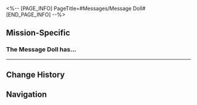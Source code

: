 <%-- [PAGE_INFO]
PageTitle=#Messages/Message Doll#
[END_PAGE_INFO] --%>
{{Messages Infobox
|id        = 156
|image     = NPC Message Doll Icon.png
|type      = NPC
|sender    = Message Doll
|signature = 
|faction   = Penacony
}}

==Mission-Specific==
===The Message Doll has...===
{{Messages
|start_condition = 
|text =
:{{DIcon|Warning}} The Message Doll has initiated a temporary conversation.
:'''Message Doll:''' Cool
:'''Message Doll:''' That feels so cool, don't you think?
:{Choice} Wait, more bombs?
::'''(Trailblazer):''' Huh? More bombs to defuse?
::'''(Trailblazer):''' Just give me the coordinates, and I'll defuse the bomb
::'''Message Doll:''' Well, there are only 1,000 bombs. Miss Sparkle never breaks her words~
::'''Message Doll:''' [[File:Sticker PPG 12 Sparkle 01.png|80px|&lbrack;image&rbrack; Crying mask sticker]]
::'''Message Doll:''' I'm just here to spill the beans on Miss Sparkle's motive, got it?
:{Choice} Please, just leave me alone.
::'''(Trailblazer):''' Come on!
::'''(Trailblazer):''' Don't text me anymore. I don't want Pom-Pom to get the wrong idea
::'''Message Doll:''' Think you can mess with me? Well, you just stepped on chewing gum. I'll stick to you forever!
::'''Message Doll:''' [[File:Sticker PPG 12 Sparkle 02.png|80px|&lbrack;image&rbrack; Naughty smile sticker]]
::'''Message Doll:''' By the way, Miss Sparkle hasn't even revealed her motive yet! Aren't you curious?
::'''Message Doll:''' Do you remember the prophesied "three deaths"?
::'''(Trailblazer):''' What's that got to do with you?
::'''Message Doll:''' Who knows? All I can say is that someone paid a hefty sum to hire Miss Sparkle as the director at Penacony.
::'''Message Doll:''' Seems like it's a friend she made while gaming. The client told Miss Sparkle to make sure the "three deaths" happen in the safest way possible
::'''Message Doll:''' In return, they shared their "script" with Miss Sparkle
::'''Message Doll:''' And what happened next... Well, a smart cookie like you can surely guess, Gray Hair!
::'''Message Doll:''' However, Miss Sparkle isn't some control freak. She let the actors decide how the story would unfold for themselves
::'''Message Doll:''' Surprise question! Did you press the "Mutually Assured Destruction Button" that Miss Sparkle gave you?
::{Choice} Yeah, I did.
:::'''(Trailblazer):''' Yeah, I literally mashed it
:::'''Message Doll:''' Well, congratulations! You're the one who reshaped the third death!
::{Choice} No, I didn't.
:::'''(Trailblazer):''' No, that button seems way too suspicious
:::'''Message Doll:''' Hmhm, you're a cautious one, huh?
:::'''Message Doll:''' But no worries. Since more than half of the actors pressed the button, the third death went exactly as planned!
::{Choice} I couldn't do it at all.
:::'''(Trailblazer):''' I didn't even get the button!
:::'''Message Doll:''' Oh, really? Well, good luck scoring a ticket next time then!
:::'''Message Doll:''' But no worries. Since more than half of the actors pressed the button, the third death went exactly as planned!
::'''Message Doll:''' She soared up in the sky and set off the most epic fireworks Penacony had ever seen, giving a grand finale to this beautiful dream
::'''Message Doll:''' And she herself was safe and sound! Happiest ending ever!
::'''Message Doll:''' So, congrats, Gray Hair. After all, you're the one who made the call and actually saved that firefly girl
::'''Message Doll:''' And that means Miss Sparkle will get paid as promised!
::'''Message Doll:''' Oh
::'''Message Doll:''' By the way, to celebrate the successful grand finale, Miss Sparkle has decided to share another secret with you, Gray Hair
::{Choice} What is it?
:::'''(Trailblazer):''' What is it?
::{Choice} More juicy gossip? Tell me more.
:::'''(Trailblazer):''' Alright, I'm all ears!
::'''Message Doll:''' You know what?
::'''Message Doll:''' Actually...
::'''Message Doll:''' Dr. Primitive is a huge fan of bananas
::{Choice} Huh?
:::'''(Trailblazer):''' Huh?
::{Choice} What do you mean?
:::'''(Trailblazer):''' What do you mean?
::{Choice} Go on.
:::'''(Trailblazer):''' Go on.
::{{DIcon|Warning}} Message failed to send.
::{{DIcon|Warning}} This account has been deleted.
:{Choice} Cool.
::'''(Trailblazer):''' Fireworks! Cool!
::'''Message Doll:''' Yeah! You're getting the hang of it, aren't you?
::'''Message Doll:''' So, are you curious about why Miss Sparkle is doing all this?
::'''Message Doll:''' [[File:Sticker PPG 12 Sparkle 03.png|80px|&lbrack;image&rbrack; Lighter sticker]]
::'''Message Doll:''' Do you remember the prophesied "three deaths"?
::'''(Trailblazer):''' What's that got to do with you?
::'''Message Doll:''' Who knows? All I can say is that someone paid a hefty sum to hire Miss Sparkle as the director at Penacony.
::'''Message Doll:''' Seems like it's a friend she made while gaming. The client told Miss Sparkle to make sure the "three deaths" happen in the safest way possible
::'''Message Doll:''' In return, they shared their "script" with Miss Sparkle
::'''Message Doll:''' And what happened next... Well, a smart cookie like you can surely guess, Gray Hair!
::'''Message Doll:''' However, Miss Sparkle isn't some control freak. She let the actors decide how the story would unfold for themselves
::'''Message Doll:''' Surprise question! Did you press the "Mutually Assured Destruction Button" that Miss Sparkle gave you?
::{Choice} Yeah, I did.
:::'''(Trailblazer):''' Yeah, I literally mashed it
:::'''Message Doll:''' Well, congratulations! You're the one who reshaped the third death!
::{Choice} No, I didn't.
:::'''(Trailblazer):''' No, that button seems way too suspicious
:::'''Message Doll:''' Hmhm, you're a cautious one, huh?
:::'''Message Doll:''' But no worries. Since more than half of the actors pressed the button, the third death went exactly as planned!
::{Choice} I couldn't do it at all.
:::'''(Trailblazer):''' I didn't even get the button!
:::'''Message Doll:''' Oh, really? Well, good luck scoring a ticket next time then!
:::'''Message Doll:''' But no worries. Since more than half of the actors pressed the button, the third death went exactly as planned!
::'''Message Doll:''' She soared up in the sky and set off the most epic fireworks Penacony had ever seen, giving a grand finale to this beautiful dream
::'''Message Doll:''' And she herself was safe and sound! Happiest ending ever!
::'''Message Doll:''' So, congrats, Gray Hair. After all, you're the one who made the call and actually saved that firefly girl
::'''Message Doll:''' And that means Miss Sparkle will get paid as promised!
::'''Message Doll:''' Oh
::'''Message Doll:''' By the way, to celebrate the successful grand finale, Miss Sparkle has decided to share another secret with you, Gray Hair
::{Choice} What is it?
:::'''(Trailblazer):''' What is it?
::{Choice} More juicy gossip? Tell me more.
:::'''(Trailblazer):''' Alright, I'm all ears!
::'''Message Doll:''' You know what?
::'''Message Doll:''' Actually...
::'''Message Doll:''' Dr. Primitive is a huge fan of bananas
::{Choice} Huh?
:::'''(Trailblazer):''' Huh?
::{Choice} What do you mean?
:::'''(Trailblazer):''' What do you mean?
::{Choice} Go on.
:::'''(Trailblazer):''' Go on.
::{{DIcon|Warning}} Message failed to send.
::{{DIcon|Warning}} This account has been deleted.
;(All choices lead to the following options)
:{Choice} Do tell.
::'''(Trailblazer):''' Explain
:{Choice} Not interested.
::'''(Trailblazer):''' I'm going offline, catch you later
::'''Message Doll:''' No, don't go offline! Please! Please!
::'''Message Doll:''' Heh, just kidding~ Let's get back to business!
:'''Message Doll:''' Do you remember the prophesied "three deaths"?
:'''(Trailblazer):''' What's that got to do with you?
:'''Message Doll:''' Who knows? All I can say is that someone paid a hefty sum to hire Miss Sparkle as the director at Penacony.
:'''Message Doll:''' Seems like it's a friend she made while gaming. The client told Miss Sparkle to make sure the "three deaths" happen in the safest way possible
:'''Message Doll:''' In return, they shared their "script" with Miss Sparkle
:'''Message Doll:''' And what happened next... Well, a smart cookie like you can surely guess, Gray Hair!
:'''Message Doll:''' However, Miss Sparkle isn't some control freak. She let the actors decide how the story would unfold for themselves
:'''Message Doll:''' Surprise question! Did you press the "Mutually Assured Destruction Button" that Miss Sparkle gave you?
:{Choice} Yeah, I did.
::'''(Trailblazer):''' Yeah, I literally mashed it
::'''Message Doll:''' Well, congratulations! You're the one who reshaped the third death!
:{Choice} No, I didn't.
::'''(Trailblazer):''' No, that button seems way too suspicious
::'''Message Doll:''' Hmhm, you're a cautious one, huh?
::'''Message Doll:''' But no worries. Since more than half of the actors pressed the button, the third death went exactly as planned!
:{Choice} I couldn't do it at all.
::'''(Trailblazer):''' I didn't even get the button!
::'''Message Doll:''' Oh, really? Well, good luck scoring a ticket next time then!
::'''Message Doll:''' But no worries. Since more than half of the actors pressed the button, the third death went exactly as planned!
:'''Message Doll:''' She soared up in the sky and set off the most epic fireworks Penacony had ever seen, giving a grand finale to this beautiful dream
:'''Message Doll:''' And she herself was safe and sound! Happiest ending ever!
:'''Message Doll:''' So, congrats, Gray Hair. After all, you're the one who made the call and actually saved that firefly girl
:'''Message Doll:''' And that means Miss Sparkle will get paid as promised!
:'''Message Doll:''' Oh
:'''Message Doll:''' By the way, to celebrate the successful grand finale, Miss Sparkle has decided to share another secret with you, Gray Hair
:{Choice} What is it?
::'''(Trailblazer):''' What is it?
:{Choice} More juicy gossip? Tell me more.
::'''(Trailblazer):''' Alright, I'm all ears!
:'''Message Doll:''' You know what?
:'''Message Doll:''' Actually...
:'''Message Doll:''' Dr. Primitive is a huge fan of bananas
:{Choice} Huh?
::'''(Trailblazer):''' Huh?
:{Choice} What do you mean?
::'''(Trailblazer):''' What do you mean?
:{Choice} Go on.
::'''(Trailblazer):''' Go on.
:{{DIcon|Warning}} Message failed to send.
:{{DIcon|Warning}} This account has been deleted.
}}
----

==Change History==
{{Change History|2.3}}

==Navigation==
{{Messages Navbox}}